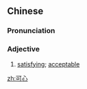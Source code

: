 ==Chinese==
{{zh-forms}}

===Pronunciation===
{{zh-pron
|m=kěxīn
|c=ho2 sam1
|cat=a
}}

===Adjective===
{{zh-adj}}

# [[satisfying]]; [[acceptable]]

[[zh:可心]]